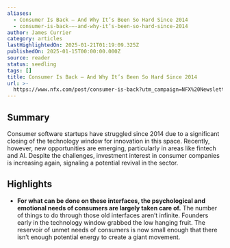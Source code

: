 ```yaml
---
aliases:
  - Consumer Is Back – And Why It’s Been So Hard Since 2014
  - consumer-is-back-–-and-why-it’s-been-so-hard-since-2014
author: James Currier
category: articles
lastHighlightedOn: 2025-01-21T01:19:09.325Z
publishedOn: 2025-01-15T00:00:00.000Z
source: reader
status: seedling
tags: []
title: Consumer Is Back – And Why It’s Been So Hard Since 2014
url: >-
  https://www.nfx.com/post/consumer-is-back?utm_campaign=NFX%20Newsletter&utm_medium=email&_hsenc=p2ANqtz-9pC5m3AB_dsD4IFhfWXVLRUFEriNHjpf55yGqm0Q8qccSUWRbZrFye9SKqVgkbXWaCftxCrAxyqqIeFCx7mYAHodO4j1gWPRz7jzC0YIezIna2IbQ&_hsmi=342805989&utm_content=342805989&utm_source=hs_email
---
```

## Summary

Consumer software startups have struggled since 2014 due to a significant closing of the technology window for innovation in this space. Recently, however, new opportunities are emerging, particularly in areas like fintech and AI. Despite the challenges, investment interest in consumer companies is increasing again, signaling a potential revival in the sector.

## Highlights

- **For what can be done on these interfaces, the psychological and emotional needs of consumers are largely taken care of.** The number of things to do through those old interfaces aren’t infinite. Founders early in the technology window grabbed the low hanging fruit. The reservoir of unmet needs of consumers is now small enough that there isn’t enough potential energy to create a giant movement.
